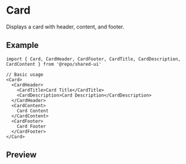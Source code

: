 
<Meta of={Stories} />

# Card

Displays a card with header, content, and footer.

## Example

```tsx
import { Card, CardHeader, CardFooter, CardTitle, CardDescription, CardContent } from '@repo/shared-ui'

// Basic usage
<Card>
  <CardHeader>
    <CardTitle>Card Title</CardTitle>
    <CardDescription>Card Description</CardDescription>
  </CardHeader>
  <CardContent>
    Card Content
  </CardContent>
  <CardFooter>
    Card Footer
  </CardFooter>
</Card>
```

## Preview

<Primary />
